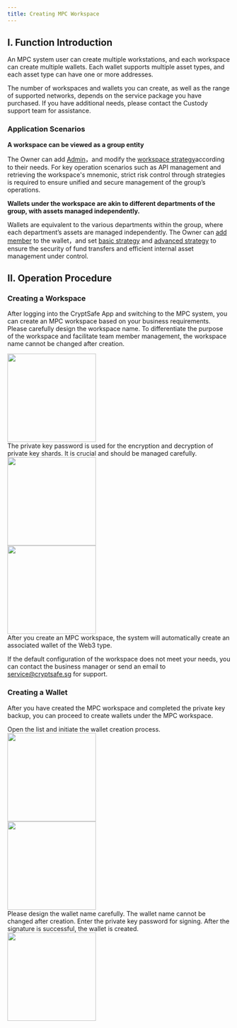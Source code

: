 ```yaml
---
title: Creating MPC Workspace
---
```


## I. Function Introduction

An MPC system user can create multiple workstations, and each workspace can create multiple wallets. Each wallet supports multiple asset types, and each asset type can have one or more addresses.

<Tip> 
The number of workspaces and wallets you can create, as well as the range of supported networks, depends on the service package you have purchased. If you have additional needs, please contact the Custody support team for assistance.
</Tip>

### Application Scenarios

**A workspace can be viewed as a group entity**

The Owner can add [Admin](/user-guide/mpc-wallet/wallet/become-admin)，and modify the [workspace strategy](/user-guide/mpc-wallet/strategy/edit-workspace-strategy)according to their needs. For key operation scenarios such as API management and retrieving the workspace's mnemonic, strict risk control through strategies is required to ensure unified and secure management of the group’s operations.



**Wallets under the workspace are akin to different departments of the group, with assets managed independently.**

Wallets are equivalent to the various departments within the group, where each department’s assets are managed independently. The Owner can [add member](/user-guide/mpc-wallet/wallet/add-user) to the wallet，and set [basic strategy](/user-guide/mpc-wallet/strategy/approval-flow2) and [advanced strategy](/user-guide/mpc-wallet/strategy/approval-flow) to ensure the security of fund transfers and efficient internal asset management under control.


## II. Operation Procedure

### Creating a Workspace

After logging into the CryptSafe App and switching to the MPC system, you can create an MPC workspace based on your business requirements.
<Steps>
<Step title="Naming the Workspace">
Please carefully design the workspace name. To differentiate the purpose of the workspace and facilitate team member management, the workspace name cannot be changed after creation.
<div className="w-full flex items-center justify-center"> 
<img src="/images/quickstart/mpc1.png" width="200"/>
</div>
</Step>

<Step title="Entering the Private Key Password">
The private key password is used for the encryption and decryption of private key shards. It is crucial and should be managed carefully.
<div className="w-full flex items-center justify-center"> 
<img src="/images/quickstart/mpc2.png" width="200"/>
</div>
</Step>

<Step title="Completing Workspace Creation">
<div className="w-full flex items-center justify-center"> 
<img src="/images/quickstart/mpc3.png" width="200"/>
</div>
<Note>
After you create an MPC workspace, the system will automatically create an associated wallet of the Web3 type.

If the default configuration of the workspace does not meet your needs, you can contact the business manager or send an email to service@cryptsafe.sg for support.
</Note>
</Step>
</Steps>

### Creating a Wallet

After you have created the MPC workspace and completed the private key backup, you can proceed to create wallets under the MPC workspace.

<Steps>
<Step title="Selecting the Target Workspace">
Open the list and initiate the wallet creation process.
<div className="w-full flex items-center justify-center"> 
<img src="/images/quickstart/mpc4.png" width="200"/>
</div>
</Step>

<Step title="Naming the Wallet">
<div className="w-full flex items-center justify-center"> 
<img src="/images/quickstart/mpc5.png" width="200"/>
</div>
<Warning>
Please design the wallet name carefully. The wallet name cannot be changed after creation.
</Warning>
</Step>

<Step title="Creating with Private Key Signature">
Enter the private key password for signing. After the signature is successful, the wallet is created.
<div className="w-full flex items-center justify-center"> 
<img src="/images/quickstart/mpc6.png" width="200"/>
</div>
</Step>
</Steps>
